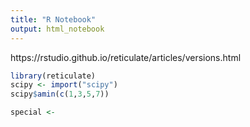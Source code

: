 ```yaml
---
title: "R Notebook"
output: html_notebook
---
```


https://rstudio.github.io/reticulate/articles/versions.html

```r
library(reticulate)
scipy <- import("scipy")
scipy$amin(c(1,3,5,7))
```


```r
special <-
```

